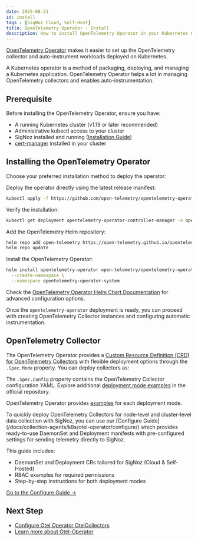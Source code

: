 ```yaml
---
date: 2025-08-21
id: install
tags : [SigNoz Cloud, Self-Host]
title: OpenTelemetry Operator - Install
description: How to install OpenTelemetry Operator in your Kubernetes Cluster
---
```


[OpenTelemetry Operator](https://github.com/open-telemetry/opentelemetry-operator) makes it easier to set up the OpenTelemetry collector and auto-instrument workloads deployed on Kubernetes.

A Kubernetes operator is a method of packaging, deploying, and managing a Kubernetes application. OpenTelemetry Operator helps a lot in managing OpenTelemetry collectors and enables auto-instrumentation.

## Prerequisite

Before installing the OpenTelemetry Operator, ensure you have:

- A running Kubernetes cluster (v1.19 or later recommended)
- Administrative kubectl access to your cluster
- SigNoz installed and running ([Installation Guide](https://signoz.io/docs/install/))
- [cert-manager](https://cert-manager.io/docs/installation/) installed in your cluster


## Installing the OpenTelemetry Operator

Choose your preferred installation method to deploy the operator:

<Tabs>
<TabItem label="Kubectl - Apply Manifest" value="manifest">
Deploy the operator directly using the latest release manifest:

```bash
kubectl apply -f https://github.com/open-telemetry/opentelemetry-operator/releases/latest/download/opentelemetry-operator.yaml
```

Verify the installation:
```bash
kubectl get deployment opentelemetry-operator-controller-manager -n opentelemetry-operator-system
```
</TabItem>
<TabItem label="Helm Chart" value="helm">
Add the OpenTelemetry Helm repository:

```bash
helm repo add open-telemetry https://open-telemetry.github.io/opentelemetry-helm-charts
helm repo update
```

Install the OpenTelemetry Operator:

```bash
helm install opentelemetry-operator open-telemetry/opentelemetry-operator \
  --create-namespace \
  --namespace opentelemetry-operator-system
```

Check the [OpenTelemetry Operator Helm Chart Documentation](https://github.com/open-telemetry/opentelemetry-helm-charts/tree/main/charts/opentelemetry-operator#install-chart) for advanced configuration options.
</TabItem>
</Tabs>

Once the `opentelemetry-operator` deployment is ready, you can proceed with creating OpenTelemetry Collector instances and configuring automatic instrumentation.

## OpenTelemetry Collector

The OpenTelemetry Operator provides a [Custom Resource Definition (CRD) for OpenTelemetry Collectors](https://github.com/open-telemetry/opentelemetry-operator/blob/main/docs/api/opentelemetrycollectors.md) with flexible deployment options through the `.Spec.Mode` property. You can deploy collectors as:

The `.Spec.Config` property contains the OpenTelemetry Collector configuration YAML. Explore additional [deployment mode examples](https://github.com/open-telemetry/opentelemetry-operator?tab=readme-ov-file#deployment-modes) in the official repository.

OpenTelemetry Operator provides [examples](https://github.com/open-telemetry/opentelemetry-operator?tab=readme-ov-file#deployment-modes) for each deployment mode.

<Admonition type="tip">
To quickly deploy OpenTelemetry Collectors for node-level and cluster-level data collection with SigNoz, you can use our [Configure Guide](/docs/collection-agents/k8s/otel-operator/configure/) which provides ready-to-use DaemonSet and Deployment manifests with pre-configured settings for sending telemetry directly to SigNoz.  
 
This guide includes:
- DaemonSet and Deployment CRs tailored for SigNoz (Cloud & Self-Hosted)
- RBAC examples for required permissions
- Step-by-step instructions for both deployment modes  
 
[Go to the Configure Guide →](/docs/collection-agents/k8s/otel-operator/configure/)
</Admonition>


## Next Step
- [Configure Otel Operator OtelCollectors](/docs/collection-agents/k8s/otel-operator/configure)
- [Learn more about Otel-Operator](/docs/collection-agents/k8s/otel-operator/overview)




